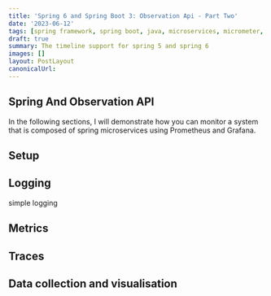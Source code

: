 ```yaml
---
title: 'Spring 6 and Spring Boot 3: Observation Api - Part Two'
date: '2023-06-12'
tags: [spring framework, spring boot, java, microservices, micrometer, docker, docker-compose]
draft: true
summary: The timeline support for spring 5 and spring 6
images: []
layout: PostLayout
canonicalUrl:
---
```


## Spring And Observation API

In the following sections, I will demonstrate how you can monitor a system that is composed of spring microservices using Prometheus and Grafana.

## Setup

## Logging

simple logging

## Metrics

## Traces

## Data collection and visualisation
